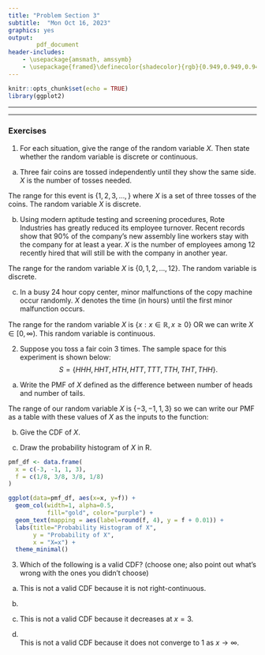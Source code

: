 ```yaml
---
title: "Problem Section 3"
subtitle:  "Mon Oct 16, 2023"
graphics: yes
output: 
        pdf_document
header-includes:
    - \usepackage{amsmath, amssymb}
    - \usepackage{framed}\definecolor{shadecolor}{rgb}{0.949,0.949,0.949}
---
```


```r
knitr::opts_chunk$set(echo = TRUE)
library(ggplot2)
```

* * * 
\begin{shaded}

\textbf{Learning Outcomes}

The problems are designed to build conceptual understanding and problem-solving skills. The emphasis is on learning to find, evaluate and build confidence.
The specific tasks include: 

   - Identifying the range of discrete and continuous random variables
   
   - Deriving the PMF and CDF of a discrete random variable
   
   - Recognizing properties of CDFs
   
   - Back up and support work with relevant explanations

\end{shaded}


* * *

### Exercises 


1. For each situation, give the range of the random variable $X$. Then state whether the random variable is discrete or continuous.

a. Three fair coins are tossed independently until they show the same side. $X$ is the number of tosses needed.

The range for this event is $\{1, 2, 3, \dots, \}$ where $X$ is a set of three tosses of the coins. The random variable $X$ is discrete.

b. Using modern aptitude testing and screening procedures, Rote Industries has greatly reduced its employee turnover. Recent records show that 90% of the company’s new assembly line workers stay with the company for at least a year. $X$ is the number of employees among 12 recently hired that will still be with the company in another year.

The range for the random variable $X$ is $\{0, 1, 2, \dots, 12\}$. The random variable is discrete.
		
c. In a busy 24 hour copy center, minor malfunctions of the copy machine occur randomly. $X$ denotes the time (in hours) until the first minor malfunction occurs.

The range for the random variable $X$ is $\{x: x \in \mathbb{R}, x\geq 0\}$ OR we can write $X \in [0, \infty)$. This random variable is continuous.
	 
2. Suppose you toss a fair coin 3 times. The sample space for this experiment is shown below:
$$S = \{ HHH, HHT, HTH, HTT, TTT,TTH, THT, THH \}.$$

a. Write the PMF of $X$ defined as the difference between number of heads and number of tails.

The range of our random variable $X$ is $\{-3, -1, 1, 3\}$ so we can write our PMF as a table with these values of $X$ as the inputs to the function:
\begin{center}
\begin{tabular}{|c|c|c|c|c|}
\hline
$x$ & -3 & -1 & 1 & 3 \\
\hline
$f(x)$ & $\frac{1}{8}$ & 3/8 & 3/8 & 1/8 \\
\hline
\end{tabular}
\end{center}

b. Give the CDF of $X$.

\begin{align*}
F(x) &= P(X \leq x) \\
     &= \left\{
     \begin{array}{cc}
        0 &\text{ if } x < -3 \\
        \frac{1}{8} &\text{ if } -3 \leq x < -1 \\
        \frac{1}{2} &\text{ if } -1 \leq x < 1 \\
        \frac{7}{8} &\text{ if } 1 \leq x < 3 \\
        1 &\text{ if } x \geq 3
     \end{array} \right.
\end{align*}

c. Draw the probability histogram of $X$ in R.

```r
pmf_df <- data.frame(
  x = c(-3, -1, 1, 3),
  f = c(1/8, 3/8, 3/8, 1/8)
)

ggplot(data=pmf_df, aes(x=x, y=f)) +
  geom_col(width=1, alpha=0.5,
           fill="gold", color="purple") +
  geom_text(mapping = aes(label=round(f, 4), y = f + 0.01)) +
  labs(title="Probability Histogram of X",
       y = "Probability of X",
       x = "X=x") +
  theme_minimal()
```


	  
3. Which of the following is a valid CDF? (choose one; also point out what's wrong with the ones you didn't choose)

a. 
\begin{align*} 
        F(x) &= \left\{ \begin{array}{cc} 
                 0 & x < 0\\
                 \frac{1}{4} & 0 \leq x \leq 3 \\
                 \frac{3}{4} & 3 <  x < 5 \\
                 1 & 5 \leq x \end{array} \right. \end{align*}
This is not a valid CDF because it is not right-continuous.

b.
\begin{align*} 
        F(x) &= \left\{ \begin{array}{cc} 
                 0 & x < 0\\
                 \frac{1}{4} & 0 \leq x < 3 \\
                 \frac{3}{4} & 3 \leq x < 5 \\
                 1 & 5 \leq x \end{array} \right. \end{align*}
\textbf{This is a valid CDF!}

c. 
\begin{align*} 
      F(x) &= \left\{ \begin{array}{cc} 
                 0 & x < 0\\
                 \frac{3}{4} & 0 \leq x < 3 \\
                 \frac{1}{4} & 3 \leq x < 5 \\
                 1 & 5 \leq x \end{array} \right. \end{align*}
This is not a valid CDF because it decreases at $x=3$.

d.
\begin{align*} 
       F(x) &= \left\{ \begin{array}{cc} 
                 0 & x < 0\\
                 \frac{1}{4} & 0 \leq x < 3 \\
                 \frac{3}{4} & 3 \leq x < 5 \\
                 \frac{7}{8} & 5 \leq x \end{array}   
                 \right.                      
\end{align*}              
This is not a valid CDF because it does not converge to $1$ as $x \rightarrow \infty$.
